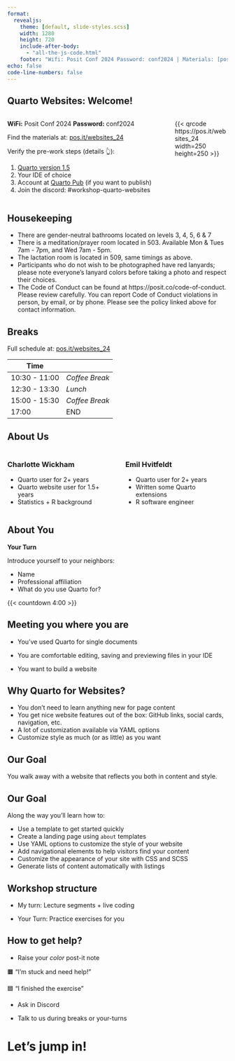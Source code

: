 ```yaml
---
format:
  revealjs: 
    theme: [default, slide-styles.scss]
    width: 1280
    height: 720
    include-after-body: 
      - "all-the-js-code.html"
    footer: "Wifi: Posit Conf 2024 Password: conf2024 | Materials: [pos.it/websites_24](https://pos.it/websites_24)"
echo: false
code-line-numbers: false
---
```


## Quarto Websites: Welcome!

::: {.columns}
::: {.column width=75%}
**WiFi:** Posit Conf 2024 **Password:** conf2024

Find the materials at: [pos.it/websites_24](https://pos.it/websites_24)

Verify the pre-work steps (details 👆):

1.  [Quarto version 1.5](https://quarto.org/docs/download/)
2.  Your IDE of choice
3.  Account at [Quarto Pub](https://quartopub.com) (if you want to publish)
4.  Join the discord: #workshop-quarto-websites
:::
::: {.column width=25%}
{{< qrcode https://pos.it/websites_24 width=250 height=250 >}}
:::
::: 


## Housekeeping

-   There are gender-neutral bathrooms located on levels 3, 4, 5, 6 & 7
-   There is a meditation/prayer room located in 503. Available Mon & Tues 7am - 7pm, and Wed 7am - 5pm.
-   The lactation room is located in 509, same timings as above.
-   Participants who do not wish to be photographed have red lanyards; please note everyone’s lanyard colors before taking a photo and respect their choices.
-   The Code of Conduct can be found at https://posit.co/code-of-conduct. Please review carefully. You can report Code of Conduct violations in person, by email, or by phone. Please see the policy linked above for contact information.

## Breaks 

Full schedule at: [pos.it/websites_24](https://pos.it/websites_24)

| Time          |                |
|---------------|----------------|
| 10:30 - 11:00 | *Coffee Break* |
| 12:30 - 13:30 | *Lunch*        |
| 15:00 - 15:30 | *Coffee Break* |
| 17:00         | END            |

## About Us

::::: columns
::: column
### Charlotte Wickham

-   Quarto user for 2+ years
-   Quarto website user for 1.5+ years
-   Statistics + R background
:::

::: column
### Emil Hvitfeldt

-   Quarto user for 2+ years
-   Written some Quarto extensions
-   R software engineer
:::
:::::

## About You

**Your Turn**

Introduce yourself to your neighbors:

-   Name
-   Professional affiliation
-   What do you use Quarto for?

{{< countdown 4:00 >}}

## Meeting you where you are

-   You've used Quarto for single documents

-   You are comfortable editing, saving and previewing files in your IDE

-   You want to build a website

## Why Quarto for Websites?

-   You don't need to learn anything new for page content
-   You get nice website features out of the box: GitHub links, social cards, navigation, etc.
-   A lot of customization available via YAML options
-   Customize style as much (or as little) as you want

## Our Goal

::: center
You walk away with a website that reflects you both in content and style.
:::

## Our Goal

Along the way you'll learn how to:

-   Use a template to get started quickly
-   Create a landing page using `about` templates
-   Use YAML options to customize the style of your website
-   Add navigational elements to help visitors find your content
-   Customize the appearance of your site with CSS and SCSS
-   Generate lists of content automatically with listings

## Workshop structure

-   My turn: Lecture segments + live coding

-   Your Turn: Practice exercises for you

## How to get help?

-   Raise your *color* post-it note

🟧 "I'm stuck and need help!"

🟦 "I finished the exercise"

-   Ask in Discord

-   Talk to us during breaks or your-turns

# Let's jump in!